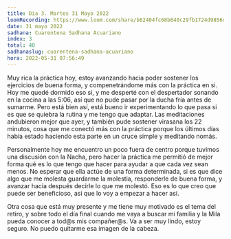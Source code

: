 ```yaml
---
title: Dia 3. Martes 31 Mayo 2022
loomRecording: https://www.loom.com/share/b82404fc68b640c29fb1724d9856d3f8
date: 31 mayo 2022
sadhana: Cuarentena Sadhana Acuariano
index: 3
total: 40
sadhanaslug: cuarentena-sadhana-acuariano
hora: 2022-05-31 07:56:49
---
```


Muy rica la práctica hoy, estoy avanzando hacia poder sostener los ejercicios de buena forma, y compenetrándome más con la práctica en si. Hoy me quedé dormido eso si, y me desperté con el despertador sonando en la cocina a las 5:06, así que no pude pasar por la ducha fría antes de sumarme. Pero está bien así, está bueno ir experimentando lo que pasa si es que se quiebra la rutina y me tengo que adaptar. Las meditaciones andubieron mejor que ayer, y también pude sostener virasana los 22 minutos, cosa que me conectó más con la práctica porque los últimos días había estado haciendo esta parte en un cruce simple y meditando nomás.

Personalmente hoy me encuentro un poco fuera de centro porque tuvimos una discusión con la Nacha, pero hacer la práctica me permitió de mejor forma qué es lo que tengo que hacer para ayudar a que cada vez sean menos. No esperar que ella actúe de una forma determinada, si es que dice algo que me molesta guardarme la molestia, responderle de buena forma, y avanzar hacia después decirle lo que me molestó. Eso es lo que creo que puede ser beneficioso, asi que lo voy a empezar a hacer así.

Otra cosa que está muy presente y me tiene muy motivado es el tema del retiro, y sobre todo el día final cuando me vaya a buscar mi familia y la Mila pueda conocer a tod@s mis compañer@s. Va a ser muy lindo, estoy seguro. No puedo quitarme esa imagen de la cabeza.
